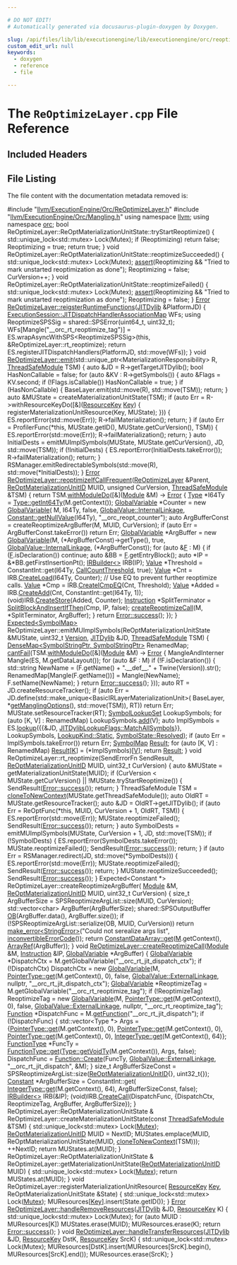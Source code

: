 ```yaml
---

# DO NOT EDIT!
# Automatically generated via docusaurus-plugin-doxygen by Doxygen.

slug: /api/files/lib/lib/executionengine/lib/executionengine/orc/reoptimizelayer-cpp
custom_edit_url: null
keywords:
  - doxygen
  - reference
  - file

---
```





# The `ReOptimizeLayer.cpp` File Reference

<DoxygenPage pluginConfig={pluginConfig}>



## Included Headers

<IncludesList>
<IncludesListItem
  filePath="llvm/ExecutionEngine/Orc/ReOptimizeLayer.h"
  permalink="/docs/api/files/include/include/llvm/include/llvm/executionengine/include/llvm/executionengine/orc/reoptimizelayer-h"
  isLocal="true" />
<IncludesListItem
  filePath="llvm/ExecutionEngine/Orc/Mangling.h"
  permalink="/docs/api/files/include/include/llvm/include/llvm/executionengine/include/llvm/executionengine/orc/mangling-h"
  isLocal="true" />
</IncludesList>


## File Listing

The file content with the documentation metadata removed is:

<ProgramListing>

<Link id="l00001" /><CodeLine lineNumber="1"><span class="doxyHighlightPreprocessor">#include &quot;<a href="/docs/api/files/include/include/llvm/include/llvm/executionengine/include/llvm/executionengine/orc/reoptimizelayer-h">llvm/ExecutionEngine/Orc/ReOptimizeLayer.h</a>&quot;</span></CodeLine>
<Link id="l00002" /><CodeLine lineNumber="2"><span class="doxyHighlightPreprocessor">#include &quot;<a href="/docs/api/files/include/include/llvm/include/llvm/executionengine/include/llvm/executionengine/orc/mangling-h">llvm/ExecutionEngine/Orc/Mangling.h</a>&quot;</span></CodeLine>
<Link id="l00003" /><CodeLine lineNumber="3"></CodeLine>
<Link id="l00004" /><CodeLine lineNumber="4"><span class="doxyHighlightKeyword">using namespace </span><span class="doxyHighlight"><a href="/docs/api/namespaces/llvm">llvm</a>;</span></CodeLine>
<Link id="l00005" /><CodeLine lineNumber="5"><span class="doxyHighlightKeyword">using namespace </span><span class="doxyHighlight"><a href="/docs/api/namespaces/llvm/orc">orc</a>;</span></CodeLine>
<Link id="l00006" /><CodeLine lineNumber="6"></CodeLine>
<Link id="l00007" /><CodeLine lineNumber="7"><span class="doxyHighlightKeywordType">bool</span><span class="doxyHighlight"> ReOptimizeLayer::ReOptMaterializationUnitState::tryStartReoptimize() &#123;</span></CodeLine>
<Link id="l00008" /><CodeLine lineNumber="8"><span class="doxyHighlight">  std::unique&#95;lock&lt;std::mutex&gt; Lock(Mutex);</span></CodeLine>
<Link id="l00009" /><CodeLine lineNumber="9"><span class="doxyHighlight">  </span><span class="doxyHighlightKeywordFlow">if</span><span class="doxyHighlight"> (Reoptimizing)</span></CodeLine>
<Link id="l00010" /><CodeLine lineNumber="10"><span class="doxyHighlight">    </span><span class="doxyHighlightKeywordFlow">return</span><span class="doxyHighlight"> </span><span class="doxyHighlightKeyword">false</span><span class="doxyHighlight">;</span></CodeLine>
<Link id="l00011" /><CodeLine lineNumber="11"></CodeLine>
<Link id="l00012" /><CodeLine lineNumber="12"><span class="doxyHighlight">  Reoptimizing = </span><span class="doxyHighlightKeyword">true</span><span class="doxyHighlight">;</span></CodeLine>
<Link id="l00013" /><CodeLine lineNumber="13"><span class="doxyHighlight">  </span><span class="doxyHighlightKeywordFlow">return</span><span class="doxyHighlight"> </span><span class="doxyHighlightKeyword">true</span><span class="doxyHighlight">;</span></CodeLine>
<Link id="l00014" /><CodeLine lineNumber="14"><span class="doxyHighlight">&#125;</span></CodeLine>
<Link id="l00015" /><CodeLine lineNumber="15"></CodeLine>
<Link id="l00016" /><CodeLine lineNumber="16"><span class="doxyHighlightKeywordType">void</span><span class="doxyHighlight"> ReOptimizeLayer::ReOptMaterializationUnitState::reoptimizeSucceeded() &#123;</span></CodeLine>
<Link id="l00017" /><CodeLine lineNumber="17"><span class="doxyHighlight">  std::unique&#95;lock&lt;std::mutex&gt; Lock(Mutex);</span></CodeLine>
<Link id="l00018" /><CodeLine lineNumber="18"><span class="doxyHighlight">  <a href="/docs/api/files/lib/lib/target/lib/target/amdgpu/silowercontrolflow-cpp/#a4868c5d81c5ccc98c47aeab6244346a0">assert</a>(Reoptimizing &amp;&amp; </span><span class="doxyHighlightStringLiteral">&quot;Tried to mark unstarted reoptimization as done&quot;</span><span class="doxyHighlight">);</span></CodeLine>
<Link id="l00019" /><CodeLine lineNumber="19"><span class="doxyHighlight">  Reoptimizing = </span><span class="doxyHighlightKeyword">false</span><span class="doxyHighlight">;</span></CodeLine>
<Link id="l00020" /><CodeLine lineNumber="20"><span class="doxyHighlight">  CurVersion++;</span></CodeLine>
<Link id="l00021" /><CodeLine lineNumber="21"><span class="doxyHighlight">&#125;</span></CodeLine>
<Link id="l00022" /><CodeLine lineNumber="22"></CodeLine>
<Link id="l00023" /><CodeLine lineNumber="23"><span class="doxyHighlightKeywordType">void</span><span class="doxyHighlight"> ReOptimizeLayer::ReOptMaterializationUnitState::reoptimizeFailed() &#123;</span></CodeLine>
<Link id="l00024" /><CodeLine lineNumber="24"><span class="doxyHighlight">  std::unique&#95;lock&lt;std::mutex&gt; Lock(Mutex);</span></CodeLine>
<Link id="l00025" /><CodeLine lineNumber="25"><span class="doxyHighlight">  <a href="/docs/api/files/lib/lib/target/lib/target/amdgpu/silowercontrolflow-cpp/#a4868c5d81c5ccc98c47aeab6244346a0">assert</a>(Reoptimizing &amp;&amp; </span><span class="doxyHighlightStringLiteral">&quot;Tried to mark unstarted reoptimization as done&quot;</span><span class="doxyHighlight">);</span></CodeLine>
<Link id="l00026" /><CodeLine lineNumber="26"><span class="doxyHighlight">  Reoptimizing = </span><span class="doxyHighlightKeyword">false</span><span class="doxyHighlight">;</span></CodeLine>
<Link id="l00027" /><CodeLine lineNumber="27"><span class="doxyHighlight">&#125;</span></CodeLine>
<Link id="l00028" /><CodeLine lineNumber="28"></CodeLine>
<Link id="l00029" /><CodeLine lineNumber="29" lineLink="/docs/api/classes/llvm/orc/reoptimizelayer/#a17a0b692655f9afeb0e25125cbf3b8cd"><span class="doxyHighlight"><a href="/docs/api/classes/llvm/error">Error</a> <a href="/docs/api/classes/llvm/orc/reoptimizelayer/#a17a0b692655f9afeb0e25125cbf3b8cd">ReOptimizeLayer::reigsterRuntimeFunctions</a>(<a href="/docs/api/classes/llvm/orc/jitdylib">JITDylib</a> &amp;PlatformJD) &#123;</span></CodeLine>
<Link id="l00030" /><CodeLine lineNumber="30"><span class="doxyHighlight">  <a href="/docs/api/classes/llvm/orc/executionsession/#af7397131e1a9a35a7ccdf6254f6684dd">ExecutionSession::JITDispatchHandlerAssociationMap</a> WFs;</span></CodeLine>
<Link id="l00031" /><CodeLine lineNumber="31"><span class="doxyHighlight">  </span><span class="doxyHighlightKeyword">using </span><span class="doxyHighlight">ReoptimizeSPSSig = shared::SPSError(uint64&#95;t, uint32&#95;t);</span></CodeLine>
<Link id="l00032" /><CodeLine lineNumber="32"><span class="doxyHighlight">  WFs&#91;Mangle(</span><span class="doxyHighlightStringLiteral">&quot;&#95;&#95;orc&#95;rt&#95;reoptimize&#95;tag&quot;</span><span class="doxyHighlight">)&#93; =</span></CodeLine>
<Link id="l00033" /><CodeLine lineNumber="33"><span class="doxyHighlight">      ES.wrapAsyncWithSPS&lt;ReoptimizeSPSSig&gt;(</span><span class="doxyHighlightKeyword">this</span><span class="doxyHighlight">,</span></CodeLine>
<Link id="l00034" /><CodeLine lineNumber="34"><span class="doxyHighlight">                                            &amp;ReOptimizeLayer::rt&#95;reoptimize);</span></CodeLine>
<Link id="l00035" /><CodeLine lineNumber="35"><span class="doxyHighlight">  </span><span class="doxyHighlightKeywordFlow">return</span><span class="doxyHighlight"> ES.registerJITDispatchHandlers(PlatformJD, std::move(WFs));</span></CodeLine>
<Link id="l00036" /><CodeLine lineNumber="36"><span class="doxyHighlight">&#125;</span></CodeLine>
<Link id="l00037" /><CodeLine lineNumber="37"></CodeLine>
<Link id="l00038" /><CodeLine lineNumber="38" lineLink="/docs/api/classes/llvm/orc/reoptimizelayer/#a0c88678c1ec65beaba8e75c3d2153d85"><span class="doxyHighlightKeywordType">void</span><span class="doxyHighlight"> <a href="/docs/api/classes/llvm/orc/reoptimizelayer/#a0c88678c1ec65beaba8e75c3d2153d85">ReOptimizeLayer::emit</a>(std::unique&#95;ptr&lt;MaterializationResponsibility&gt; R,</span></CodeLine>
<Link id="l00039" /><CodeLine lineNumber="39"><span class="doxyHighlight">                           <a href="/docs/api/classes/llvm/orc/threadsafemodule">ThreadSafeModule</a> TSM) &#123;</span></CodeLine>
<Link id="l00040" /><CodeLine lineNumber="40"><span class="doxyHighlight">  </span><span class="doxyHighlightKeyword">auto</span><span class="doxyHighlight"> &amp;JD = R-&gt;getTargetJITDylib();</span></CodeLine>
<Link id="l00041" /><CodeLine lineNumber="41"></CodeLine>
<Link id="l00042" /><CodeLine lineNumber="42"><span class="doxyHighlight">  </span><span class="doxyHighlightKeywordType">bool</span><span class="doxyHighlight"> HasNonCallable = </span><span class="doxyHighlightKeyword">false</span><span class="doxyHighlight">;</span></CodeLine>
<Link id="l00043" /><CodeLine lineNumber="43"><span class="doxyHighlight">  </span><span class="doxyHighlightKeywordFlow">for</span><span class="doxyHighlight"> (</span><span class="doxyHighlightKeyword">auto</span><span class="doxyHighlight"> &amp;KV : R-&gt;getSymbols()) &#123;</span></CodeLine>
<Link id="l00044" /><CodeLine lineNumber="44"><span class="doxyHighlight">    </span><span class="doxyHighlightKeyword">auto</span><span class="doxyHighlight"> &amp;Flags = KV.second;</span></CodeLine>
<Link id="l00045" /><CodeLine lineNumber="45"><span class="doxyHighlight">    </span><span class="doxyHighlightKeywordFlow">if</span><span class="doxyHighlight"> (!Flags.isCallable())</span></CodeLine>
<Link id="l00046" /><CodeLine lineNumber="46"><span class="doxyHighlight">      HasNonCallable = </span><span class="doxyHighlightKeyword">true</span><span class="doxyHighlight">;</span></CodeLine>
<Link id="l00047" /><CodeLine lineNumber="47"><span class="doxyHighlight">  &#125;</span></CodeLine>
<Link id="l00048" /><CodeLine lineNumber="48"></CodeLine>
<Link id="l00049" /><CodeLine lineNumber="49"><span class="doxyHighlight">  </span><span class="doxyHighlightKeywordFlow">if</span><span class="doxyHighlight"> (HasNonCallable) &#123;</span></CodeLine>
<Link id="l00050" /><CodeLine lineNumber="50"><span class="doxyHighlight">    BaseLayer.emit(std::move(R), std::move(TSM));</span></CodeLine>
<Link id="l00051" /><CodeLine lineNumber="51"><span class="doxyHighlight">    </span><span class="doxyHighlightKeywordFlow">return</span><span class="doxyHighlight">;</span></CodeLine>
<Link id="l00052" /><CodeLine lineNumber="52"><span class="doxyHighlight">  &#125;</span></CodeLine>
<Link id="l00053" /><CodeLine lineNumber="53"></CodeLine>
<Link id="l00054" /><CodeLine lineNumber="54"><span class="doxyHighlight">  </span><span class="doxyHighlightKeyword">auto</span><span class="doxyHighlight"> &amp;MUState = createMaterializationUnitState(TSM);</span></CodeLine>
<Link id="l00055" /><CodeLine lineNumber="55"></CodeLine>
<Link id="l00056" /><CodeLine lineNumber="56"><span class="doxyHighlight">  </span><span class="doxyHighlightKeywordFlow">if</span><span class="doxyHighlight"> (</span><span class="doxyHighlightKeyword">auto</span><span class="doxyHighlight"> Err = R-&gt;withResourceKeyDo(&#91;&amp;&#93;(<a href="/docs/api/namespaces/llvm/orc/#a48eb648e96394270c69273c29bfad24e">ResourceKey</a> <a href="/docs/api/namespaces/llvm/#a98c6256d0644613c6b5b3e2ef06ef5ce">Key</a>) &#123;</span></CodeLine>
<Link id="l00057" /><CodeLine lineNumber="57"><span class="doxyHighlight">        registerMaterializationUnitResource(Key, MUState);</span></CodeLine>
<Link id="l00058" /><CodeLine lineNumber="58"><span class="doxyHighlight">      &#125;)) &#123;</span></CodeLine>
<Link id="l00059" /><CodeLine lineNumber="59"><span class="doxyHighlight">    ES.reportError(std::move(Err));</span></CodeLine>
<Link id="l00060" /><CodeLine lineNumber="60"><span class="doxyHighlight">    R-&gt;failMaterialization();</span></CodeLine>
<Link id="l00061" /><CodeLine lineNumber="61"><span class="doxyHighlight">    </span><span class="doxyHighlightKeywordFlow">return</span><span class="doxyHighlight">;</span></CodeLine>
<Link id="l00062" /><CodeLine lineNumber="62"><span class="doxyHighlight">  &#125;</span></CodeLine>
<Link id="l00063" /><CodeLine lineNumber="63"></CodeLine>
<Link id="l00064" /><CodeLine lineNumber="64"><span class="doxyHighlight">  </span><span class="doxyHighlightKeywordFlow">if</span><span class="doxyHighlight"> (</span><span class="doxyHighlightKeyword">auto</span><span class="doxyHighlight"> Err =</span></CodeLine>
<Link id="l00065" /><CodeLine lineNumber="65"><span class="doxyHighlight">          ProfilerFunc(&#42;</span><span class="doxyHighlightKeyword">this</span><span class="doxyHighlight">, MUState.getID(), MUState.getCurVersion(), TSM)) &#123;</span></CodeLine>
<Link id="l00066" /><CodeLine lineNumber="66"><span class="doxyHighlight">    ES.reportError(std::move(Err));</span></CodeLine>
<Link id="l00067" /><CodeLine lineNumber="67"><span class="doxyHighlight">    R-&gt;failMaterialization();</span></CodeLine>
<Link id="l00068" /><CodeLine lineNumber="68"><span class="doxyHighlight">    </span><span class="doxyHighlightKeywordFlow">return</span><span class="doxyHighlight">;</span></CodeLine>
<Link id="l00069" /><CodeLine lineNumber="69"><span class="doxyHighlight">  &#125;</span></CodeLine>
<Link id="l00070" /><CodeLine lineNumber="70"></CodeLine>
<Link id="l00071" /><CodeLine lineNumber="71"><span class="doxyHighlight">  </span><span class="doxyHighlightKeyword">auto</span><span class="doxyHighlight"> InitialDests =</span></CodeLine>
<Link id="l00072" /><CodeLine lineNumber="72"><span class="doxyHighlight">      emitMUImplSymbols(MUState, MUState.getCurVersion(), JD, std::move(TSM));</span></CodeLine>
<Link id="l00073" /><CodeLine lineNumber="73"><span class="doxyHighlight">  </span><span class="doxyHighlightKeywordFlow">if</span><span class="doxyHighlight"> (!InitialDests) &#123;</span></CodeLine>
<Link id="l00074" /><CodeLine lineNumber="74"><span class="doxyHighlight">    ES.reportError(InitialDests.takeError());</span></CodeLine>
<Link id="l00075" /><CodeLine lineNumber="75"><span class="doxyHighlight">    R-&gt;failMaterialization();</span></CodeLine>
<Link id="l00076" /><CodeLine lineNumber="76"><span class="doxyHighlight">    </span><span class="doxyHighlightKeywordFlow">return</span><span class="doxyHighlight">;</span></CodeLine>
<Link id="l00077" /><CodeLine lineNumber="77"><span class="doxyHighlight">  &#125;</span></CodeLine>
<Link id="l00078" /><CodeLine lineNumber="78"></CodeLine>
<Link id="l00079" /><CodeLine lineNumber="79"><span class="doxyHighlight">  RSManager.emitRedirectableSymbols(std::move(R), std::move(&#42;InitialDests));</span></CodeLine>
<Link id="l00080" /><CodeLine lineNumber="80"><span class="doxyHighlight">&#125;</span></CodeLine>
<Link id="l00081" /><CodeLine lineNumber="81"></CodeLine>
<Link id="l00082" /><CodeLine lineNumber="82" lineLink="/docs/api/classes/llvm/orc/reoptimizelayer/#aa1d94843d12c81b1eda3d646bb2ab38e"><span class="doxyHighlight"><a href="/docs/api/classes/llvm/error">Error</a> <a href="/docs/api/classes/llvm/orc/reoptimizelayer/#aa1d94843d12c81b1eda3d646bb2ab38e">ReOptimizeLayer::reoptimizeIfCallFrequent</a>(<a href="/docs/api/classes/llvm/orc/reoptimizelayer/#a0b568a5599904f23d7fab8e9e45663af">ReOptimizeLayer</a> &amp;Parent,</span></CodeLine>
<Link id="l00083" /><CodeLine lineNumber="83"><span class="doxyHighlight">                                                <a href="/docs/api/classes/llvm/orc/reoptimizelayer/#a81245c84a2a98f7c3b05d801696a2598">ReOptMaterializationUnitID</a> MUID,</span></CodeLine>
<Link id="l00084" /><CodeLine lineNumber="84"><span class="doxyHighlight">                                                </span><span class="doxyHighlightKeywordType">unsigned</span><span class="doxyHighlight"> CurVersion,</span></CodeLine>
<Link id="l00085" /><CodeLine lineNumber="85"><span class="doxyHighlight">                                                <a href="/docs/api/classes/llvm/orc/threadsafemodule">ThreadSafeModule</a> &amp;TSM) &#123;</span></CodeLine>
<Link id="l00086" /><CodeLine lineNumber="86"><span class="doxyHighlight">  </span><span class="doxyHighlightKeywordFlow">return</span><span class="doxyHighlight"> TSM.<a href="/docs/api/classes/llvm/orc/threadsafemodule/#a5dc53e9bbda9066a1ade839494fe0cd9">withModuleDo</a>(&#91;&amp;&#93;(<a href="/docs/api/classes/llvm/module">Module</a> &amp;M) -&gt; <a href="/docs/api/classes/llvm/error">Error</a> &#123;</span></CodeLine>
<Link id="l00087" /><CodeLine lineNumber="87"><span class="doxyHighlight">    <a href="/docs/api/classes/llvm/type">Type</a> &#42;I64Ty = <a href="/docs/api/classes/llvm/type/#a05186fa23e4d11b9855a9599ba87a4b7">Type::getInt64Ty</a>(M.getContext());</span></CodeLine>
<Link id="l00088" /><CodeLine lineNumber="88"><span class="doxyHighlight">    <a href="/docs/api/classes/llvm/globalvariable">GlobalVariable</a> &#42;Counter = </span><span class="doxyHighlightKeyword">new</span><span class="doxyHighlight"> <a href="/docs/api/classes/llvm/globalvariable">GlobalVariable</a>(</span></CodeLine>
<Link id="l00089" /><CodeLine lineNumber="89"><span class="doxyHighlight">        M, I64Ty, </span><span class="doxyHighlightKeyword">false</span><span class="doxyHighlight">, <a href="/docs/api/classes/llvm/globalvalue/#aedfa75f0c85c4aa85b257f066fbea57ca1511edd03e02d1f3dd277a3c6abf6ad5">GlobalValue::InternalLinkage</a>,</span></CodeLine>
<Link id="l00090" /><CodeLine lineNumber="90"><span class="doxyHighlight">        <a href="/docs/api/classes/llvm/constant/#aa6574d526b3e38a28f688a7bb4325c2c">Constant::getNullValue</a>(I64Ty), </span><span class="doxyHighlightStringLiteral">&quot;&#95;&#95;orc&#95;reopt&#95;counter&quot;</span><span class="doxyHighlight">);</span></CodeLine>
<Link id="l00091" /><CodeLine lineNumber="91"><span class="doxyHighlight">    </span><span class="doxyHighlightKeyword">auto</span><span class="doxyHighlight"> ArgBufferConst = createReoptimizeArgBuffer(M, MUID, CurVersion);</span></CodeLine>
<Link id="l00092" /><CodeLine lineNumber="92"><span class="doxyHighlight">    </span><span class="doxyHighlightKeywordFlow">if</span><span class="doxyHighlight"> (</span><span class="doxyHighlightKeyword">auto</span><span class="doxyHighlight"> Err = ArgBufferConst.takeError())</span></CodeLine>
<Link id="l00093" /><CodeLine lineNumber="93"><span class="doxyHighlight">      </span><span class="doxyHighlightKeywordFlow">return</span><span class="doxyHighlight"> Err;</span></CodeLine>
<Link id="l00094" /><CodeLine lineNumber="94"><span class="doxyHighlight">    <a href="/docs/api/classes/llvm/globalvariable">GlobalVariable</a> &#42;ArgBuffer =</span></CodeLine>
<Link id="l00095" /><CodeLine lineNumber="95"><span class="doxyHighlight">        </span><span class="doxyHighlightKeyword">new</span><span class="doxyHighlight"> <a href="/docs/api/classes/llvm/globalvariable">GlobalVariable</a>(M, (&#42;ArgBufferConst)-&gt;getType(), </span><span class="doxyHighlightKeyword">true</span><span class="doxyHighlight">,</span></CodeLine>
<Link id="l00096" /><CodeLine lineNumber="96"><span class="doxyHighlight">                           <a href="/docs/api/classes/llvm/globalvalue/#aedfa75f0c85c4aa85b257f066fbea57ca1511edd03e02d1f3dd277a3c6abf6ad5">GlobalValue::InternalLinkage</a>, (&#42;ArgBufferConst));</span></CodeLine>
<Link id="l00097" /><CodeLine lineNumber="97"><span class="doxyHighlight">    </span><span class="doxyHighlightKeywordFlow">for</span><span class="doxyHighlight"> (</span><span class="doxyHighlightKeyword">auto</span><span class="doxyHighlight"> &amp;<a href="/docs/api/files/lib/lib/support/md5-cpp/#a96d73bbd7af15cb1fc38c3f4a3bd82e9">F</a> : M) &#123;</span></CodeLine>
<Link id="l00098" /><CodeLine lineNumber="98"><span class="doxyHighlight">      </span><span class="doxyHighlightKeywordFlow">if</span><span class="doxyHighlight"> (<a href="/docs/api/files/lib/lib/support/md5-cpp/#a96d73bbd7af15cb1fc38c3f4a3bd82e9">F</a>.isDeclaration())</span></CodeLine>
<Link id="l00099" /><CodeLine lineNumber="99"><span class="doxyHighlight">        </span><span class="doxyHighlightKeywordFlow">continue</span><span class="doxyHighlight">;</span></CodeLine>
<Link id="l00100" /><CodeLine lineNumber="100"><span class="doxyHighlight">      </span><span class="doxyHighlightKeyword">auto</span><span class="doxyHighlight"> &amp;BB = <a href="/docs/api/files/lib/lib/support/md5-cpp/#a96d73bbd7af15cb1fc38c3f4a3bd82e9">F</a>.getEntryBlock();</span></CodeLine>
<Link id="l00101" /><CodeLine lineNumber="101"><span class="doxyHighlight">      </span><span class="doxyHighlightKeyword">auto</span><span class="doxyHighlight"> &#42;IP = &amp;&#42;BB.getFirstInsertionPt();</span></CodeLine>
<Link id="l00102" /><CodeLine lineNumber="102"><span class="doxyHighlight">      <a href="/docs/api/classes/llvm/irbuilder">IRBuilder&lt;&gt;</a> IRB(IP);</span></CodeLine>
<Link id="l00103" /><CodeLine lineNumber="103"><span class="doxyHighlight">      <a href="/docs/api/classes/llvm/value">Value</a> &#42;Threshold = ConstantInt::get(I64Ty, <a href="/docs/api/classes/llvm/orc/reoptimizelayer/#adb2c501476e240de056fff1f511859f5">CallCountThreshold</a>, </span><span class="doxyHighlightKeyword">true</span><span class="doxyHighlight">);</span></CodeLine>
<Link id="l00104" /><CodeLine lineNumber="104"><span class="doxyHighlight">      <a href="/docs/api/classes/llvm/value">Value</a> &#42;Cnt = IRB.<a href="/docs/api/classes/llvm/irbuilderbase/#a9b01712e5f196d6d3d021ef23aad50e4">CreateLoad</a>(I64Ty, Counter);</span></CodeLine>
<Link id="l00105" /><CodeLine lineNumber="105"><span class="doxyHighlight">      </span><span class="doxyHighlightComment">// Use EQ to prevent further reoptimize calls.</span></CodeLine>
<Link id="l00106" /><CodeLine lineNumber="106"><span class="doxyHighlight">      <a href="/docs/api/classes/llvm/value">Value</a> &#42;Cmp = IRB.<a href="/docs/api/classes/llvm/irbuilderbase/#a8c75539a39f167f352b37ccdd788a7e4">CreateICmpEQ</a>(Cnt, Threshold);</span></CodeLine>
<Link id="l00107" /><CodeLine lineNumber="107"><span class="doxyHighlight">      <a href="/docs/api/classes/llvm/value">Value</a> &#42;Added = IRB.<a href="/docs/api/classes/llvm/irbuilderbase/#aada1d6d8de104a5cd1cb9a02c676cc6c">CreateAdd</a>(Cnt, ConstantInt::get(I64Ty, 1));</span></CodeLine>
<Link id="l00108" /><CodeLine lineNumber="108"><span class="doxyHighlight">      (void)IRB.<a href="/docs/api/classes/llvm/irbuilderbase/#aabfc20af4dcf7d94262824dcac2e7bed">CreateStore</a>(Added, Counter);</span></CodeLine>
<Link id="l00109" /><CodeLine lineNumber="109"><span class="doxyHighlight">      <a href="/docs/api/classes/llvm/instruction">Instruction</a> &#42;SplitTerminator = <a href="/docs/api/namespaces/llvm/#ad957413955739c91204c96e33e0cc933">SplitBlockAndInsertIfThen</a>(Cmp, IP, </span><span class="doxyHighlightKeyword">false</span><span class="doxyHighlight">);</span></CodeLine>
<Link id="l00110" /><CodeLine lineNumber="110"><span class="doxyHighlight">      <a href="/docs/api/classes/llvm/orc/reoptimizelayer/#a7c9e3a3c2e449cbc1dfebc37503af252">createReoptimizeCall</a>(M, &#42;SplitTerminator, ArgBuffer);</span></CodeLine>
<Link id="l00111" /><CodeLine lineNumber="111"><span class="doxyHighlight">    &#125;</span></CodeLine>
<Link id="l00112" /><CodeLine lineNumber="112"><span class="doxyHighlight">    </span><span class="doxyHighlightKeywordFlow">return</span><span class="doxyHighlight"> <a href="/docs/api/classes/llvm/error/#a4dfd0813c3d0e0a30439b5a3e9196b59">Error::success</a>();</span></CodeLine>
<Link id="l00113" /><CodeLine lineNumber="113"><span class="doxyHighlight">  &#125;);</span></CodeLine>
<Link id="l00114" /><CodeLine lineNumber="114"><span class="doxyHighlight">&#125;</span></CodeLine>
<Link id="l00115" /><CodeLine lineNumber="115"></CodeLine>
<Link id="l00116" /><CodeLine lineNumber="116"><span class="doxyHighlight"><a href="/docs/api/classes/llvm/expected">Expected&lt;SymbolMap&gt;</a></span></CodeLine>
<Link id="l00117" /><CodeLine lineNumber="117"><span class="doxyHighlight">ReOptimizeLayer::emitMUImplSymbols(ReOptMaterializationUnitState &amp;MUState,</span></CodeLine>
<Link id="l00118" /><CodeLine lineNumber="118"><span class="doxyHighlight">                                   uint32&#95;t <a href="/docs/api/namespaces/llvm/#a689a023f54d38d41f6d952cac41ee538">Version</a>, <a href="/docs/api/classes/llvm/orc/jitdylib">JITDylib</a> &amp;JD,</span></CodeLine>
<Link id="l00119" /><CodeLine lineNumber="119"><span class="doxyHighlight">                                   <a href="/docs/api/classes/llvm/orc/threadsafemodule">ThreadSafeModule</a> TSM) &#123;</span></CodeLine>
<Link id="l00120" /><CodeLine lineNumber="120"><span class="doxyHighlight">  <a href="/docs/api/classes/llvm/densemap">DenseMap&lt;SymbolStringPtr, SymbolStringPtr&gt;</a> RenamedMap;</span></CodeLine>
<Link id="l00121" /><CodeLine lineNumber="121"><span class="doxyHighlight">  <a href="/docs/api/namespaces/llvm/#aa1e1474f15df639f0d874b21f15666f7">cantFail</a>(TSM.<a href="/docs/api/classes/llvm/orc/threadsafemodule/#a5dc53e9bbda9066a1ade839494fe0cd9">withModuleDo</a>(&#91;&amp;&#93;(<a href="/docs/api/classes/llvm/module">Module</a> &amp;M) -&gt; <a href="/docs/api/classes/llvm/error">Error</a> &#123;</span></CodeLine>
<Link id="l00122" /><CodeLine lineNumber="122"><span class="doxyHighlight">    MangleAndInterner Mangle(ES, M.getDataLayout());</span></CodeLine>
<Link id="l00123" /><CodeLine lineNumber="123"><span class="doxyHighlight">    for (auto &amp;F : M)</span></CodeLine>
<Link id="l00124" /><CodeLine lineNumber="124"><span class="doxyHighlight">      if (!F.isDeclaration()) &#123;</span></CodeLine>
<Link id="l00125" /><CodeLine lineNumber="125"><span class="doxyHighlight">        std::string NewName =</span></CodeLine>
<Link id="l00126" /><CodeLine lineNumber="126"><span class="doxyHighlight">            (F.getName() + </span><span class="doxyHighlightStringLiteral">&quot;.&#95;&#95;def&#95;&#95;.&quot;</span><span class="doxyHighlight"> + Twine(Version)).str();</span></CodeLine>
<Link id="l00127" /><CodeLine lineNumber="127"><span class="doxyHighlight">        RenamedMap&#91;Mangle(F.getName())&#93; = Mangle(NewName);</span></CodeLine>
<Link id="l00128" /><CodeLine lineNumber="128"><span class="doxyHighlight">        F.setName(NewName);</span></CodeLine>
<Link id="l00129" /><CodeLine lineNumber="129"><span class="doxyHighlight">      &#125;</span></CodeLine>
<Link id="l00130" /><CodeLine lineNumber="130"><span class="doxyHighlight">    </span><span class="doxyHighlightKeywordFlow">return</span><span class="doxyHighlight"> <a href="/docs/api/classes/llvm/error/#a4dfd0813c3d0e0a30439b5a3e9196b59">Error::success</a>();</span></CodeLine>
<Link id="l00131" /><CodeLine lineNumber="131"><span class="doxyHighlight">  &#125;));</span></CodeLine>
<Link id="l00132" /><CodeLine lineNumber="132"></CodeLine>
<Link id="l00133" /><CodeLine lineNumber="133"><span class="doxyHighlight">  </span><span class="doxyHighlightKeyword">auto</span><span class="doxyHighlight"> RT = JD.createResourceTracker();</span></CodeLine>
<Link id="l00134" /><CodeLine lineNumber="134"><span class="doxyHighlight">  </span><span class="doxyHighlightKeywordFlow">if</span><span class="doxyHighlight"> (</span><span class="doxyHighlightKeyword">auto</span><span class="doxyHighlight"> Err =</span></CodeLine>
<Link id="l00135" /><CodeLine lineNumber="135"><span class="doxyHighlight">          JD.define(std::make&#95;unique&lt;BasicIRLayerMaterializationUnit&gt;(</span></CodeLine>
<Link id="l00136" /><CodeLine lineNumber="136"><span class="doxyHighlight">                        BaseLayer, &#42;<a href="/docs/api/classes/llvm/orc/irlayer/#ae3cfe72cdaca15dbe4c360d8bcdb5207">getManglingOptions</a>(), std::move(TSM)),</span></CodeLine>
<Link id="l00137" /><CodeLine lineNumber="137"><span class="doxyHighlight">                    RT))</span></CodeLine>
<Link id="l00138" /><CodeLine lineNumber="138"><span class="doxyHighlight">    </span><span class="doxyHighlightKeywordFlow">return</span><span class="doxyHighlight"> Err;</span></CodeLine>
<Link id="l00139" /><CodeLine lineNumber="139"><span class="doxyHighlight">  MUState.setResourceTracker(RT);</span></CodeLine>
<Link id="l00140" /><CodeLine lineNumber="140"></CodeLine>
<Link id="l00141" /><CodeLine lineNumber="141"><span class="doxyHighlight">  <a href="/docs/api/classes/llvm/orc/symbollookupset">SymbolLookupSet</a> LookupSymbols;</span></CodeLine>
<Link id="l00142" /><CodeLine lineNumber="142"><span class="doxyHighlight">  </span><span class="doxyHighlightKeywordFlow">for</span><span class="doxyHighlight"> (</span><span class="doxyHighlightKeyword">auto</span><span class="doxyHighlight"> &#91;K, V&#93; : RenamedMap)</span></CodeLine>
<Link id="l00143" /><CodeLine lineNumber="143"><span class="doxyHighlight">    LookupSymbols.<a href="/docs/api/classes/llvm/orc/symbollookupset/#a6542a1b1d7b2b32faca7cc49c8d167e0">add</a>(V);</span></CodeLine>
<Link id="l00144" /><CodeLine lineNumber="144"></CodeLine>
<Link id="l00145" /><CodeLine lineNumber="145"><span class="doxyHighlight">  </span><span class="doxyHighlightKeyword">auto</span><span class="doxyHighlight"> ImplSymbols =</span></CodeLine>
<Link id="l00146" /><CodeLine lineNumber="146"><span class="doxyHighlight">      ES.<a href="/docs/api/classes/llvm/orc/executionsession/#a9260560ad3aaa612b92cff4bccd3c223">lookup</a>(&#123;&#123;&amp;JD, <a href="/docs/api/namespaces/llvm/orc/#a7cb1d8cb0ab2329f032d69d79498c81da5fa8627bea3ff4b720673b9a298caf2d">JITDylibLookupFlags::MatchAllSymbols</a>&#125;&#125;, LookupSymbols,</span></CodeLine>
<Link id="l00147" /><CodeLine lineNumber="147"><span class="doxyHighlight">                <a href="/docs/api/namespaces/llvm/orc/#ac17672ae6b70c781cc77713e88d698eba84a8921b25f505d0d2077aeb5db4bc16">LookupKind::Static</a>, <a href="/docs/api/namespaces/llvm/orc/#adac25fca9fb14b1defe43d18a81c16e8af691f042a559b1c1a4f89826c6f75760">SymbolState::Resolved</a>);</span></CodeLine>
<Link id="l00148" /><CodeLine lineNumber="148"><span class="doxyHighlight">  </span><span class="doxyHighlightKeywordFlow">if</span><span class="doxyHighlight"> (</span><span class="doxyHighlightKeyword">auto</span><span class="doxyHighlight"> Err = ImplSymbols.takeError())</span></CodeLine>
<Link id="l00149" /><CodeLine lineNumber="149"><span class="doxyHighlight">    </span><span class="doxyHighlightKeywordFlow">return</span><span class="doxyHighlight"> Err;</span></CodeLine>
<Link id="l00150" /><CodeLine lineNumber="150"></CodeLine>
<Link id="l00151" /><CodeLine lineNumber="151"><span class="doxyHighlight">  <a href="/docs/api/namespaces/llvm/orc/#a8ab9a099de556e888c5f92a4fe49d2fa">SymbolMap</a> <a href="/docs/api/namespaces/llvm/orc/#a1448b52253eb43f8f07b7f5d94336a47a8eea62084ca7e541d918e823422bd82e">Result</a>;</span></CodeLine>
<Link id="l00152" /><CodeLine lineNumber="152"><span class="doxyHighlight">  </span><span class="doxyHighlightKeywordFlow">for</span><span class="doxyHighlight"> (</span><span class="doxyHighlightKeyword">auto</span><span class="doxyHighlight"> &#91;K, V&#93; : RenamedMap)</span></CodeLine>
<Link id="l00153" /><CodeLine lineNumber="153"><span class="doxyHighlight">    <a href="/docs/api/namespaces/llvm/orc/#a1448b52253eb43f8f07b7f5d94336a47a8eea62084ca7e541d918e823422bd82e">Result</a>&#91;<a href="/docs/api/namespaces/llvm/m68k/#ab3a288f2953d8eca3e363959fc2cf38eaa5f3c6a11b03839d46af9fb43c97c188">K</a>&#93; = (&#42;ImplSymbols)&#91;<a href="/docs/api/namespaces/llvm/m68k/#ab3a288f2953d8eca3e363959fc2cf38ea5206560a306a2e085a437fd258eb57ce">V</a>&#93;;</span></CodeLine>
<Link id="l00154" /><CodeLine lineNumber="154"></CodeLine>
<Link id="l00155" /><CodeLine lineNumber="155"><span class="doxyHighlight">  </span><span class="doxyHighlightKeywordFlow">return</span><span class="doxyHighlight"> <a href="/docs/api/namespaces/llvm/orc/#a1448b52253eb43f8f07b7f5d94336a47a8eea62084ca7e541d918e823422bd82e">Result</a>;</span></CodeLine>
<Link id="l00156" /><CodeLine lineNumber="156"><span class="doxyHighlight">&#125;</span></CodeLine>
<Link id="l00157" /><CodeLine lineNumber="157"></CodeLine>
<Link id="l00158" /><CodeLine lineNumber="158"><span class="doxyHighlightKeywordType">void</span><span class="doxyHighlight"> ReOptimizeLayer::rt&#95;reoptimize(SendErrorFn SendResult,</span></CodeLine>
<Link id="l00159" /><CodeLine lineNumber="159"><span class="doxyHighlight">                                    <a href="/docs/api/classes/llvm/orc/reoptimizelayer/#a81245c84a2a98f7c3b05d801696a2598">ReOptMaterializationUnitID</a> MUID,</span></CodeLine>
<Link id="l00160" /><CodeLine lineNumber="160"><span class="doxyHighlight">                                    uint32&#95;t CurVersion) &#123;</span></CodeLine>
<Link id="l00161" /><CodeLine lineNumber="161"><span class="doxyHighlight">  </span><span class="doxyHighlightKeyword">auto</span><span class="doxyHighlight"> &amp;MUState = getMaterializationUnitState(MUID);</span></CodeLine>
<Link id="l00162" /><CodeLine lineNumber="162"><span class="doxyHighlight">  </span><span class="doxyHighlightKeywordFlow">if</span><span class="doxyHighlight"> (CurVersion &lt; MUState.getCurVersion() || !MUState.tryStartReoptimize()) &#123;</span></CodeLine>
<Link id="l00163" /><CodeLine lineNumber="163"><span class="doxyHighlight">    SendResult(<a href="/docs/api/classes/llvm/error/#a4dfd0813c3d0e0a30439b5a3e9196b59">Error::success</a>());</span></CodeLine>
<Link id="l00164" /><CodeLine lineNumber="164"><span class="doxyHighlight">    </span><span class="doxyHighlightKeywordFlow">return</span><span class="doxyHighlight">;</span></CodeLine>
<Link id="l00165" /><CodeLine lineNumber="165"><span class="doxyHighlight">  &#125;</span></CodeLine>
<Link id="l00166" /><CodeLine lineNumber="166"></CodeLine>
<Link id="l00167" /><CodeLine lineNumber="167"><span class="doxyHighlight">  ThreadSafeModule TSM = <a href="/docs/api/namespaces/llvm/orc/#acb572d27661acd51c80b1bca18cd1ee3">cloneToNewContext</a>(MUState.getThreadSafeModule());</span></CodeLine>
<Link id="l00168" /><CodeLine lineNumber="168"><span class="doxyHighlight">  </span><span class="doxyHighlightKeyword">auto</span><span class="doxyHighlight"> OldRT = MUState.getResourceTracker();</span></CodeLine>
<Link id="l00169" /><CodeLine lineNumber="169"><span class="doxyHighlight">  </span><span class="doxyHighlightKeyword">auto</span><span class="doxyHighlight"> &amp;JD = OldRT-&gt;getJITDylib();</span></CodeLine>
<Link id="l00170" /><CodeLine lineNumber="170"></CodeLine>
<Link id="l00171" /><CodeLine lineNumber="171"><span class="doxyHighlight">  </span><span class="doxyHighlightKeywordFlow">if</span><span class="doxyHighlight"> (</span><span class="doxyHighlightKeyword">auto</span><span class="doxyHighlight"> Err = ReOptFunc(&#42;</span><span class="doxyHighlightKeyword">this</span><span class="doxyHighlight">, MUID, CurVersion + 1, OldRT, TSM)) &#123;</span></CodeLine>
<Link id="l00172" /><CodeLine lineNumber="172"><span class="doxyHighlight">    ES.reportError(std::move(Err));</span></CodeLine>
<Link id="l00173" /><CodeLine lineNumber="173"><span class="doxyHighlight">    MUState.reoptimizeFailed();</span></CodeLine>
<Link id="l00174" /><CodeLine lineNumber="174"><span class="doxyHighlight">    SendResult(<a href="/docs/api/classes/llvm/error/#a4dfd0813c3d0e0a30439b5a3e9196b59">Error::success</a>());</span></CodeLine>
<Link id="l00175" /><CodeLine lineNumber="175"><span class="doxyHighlight">    </span><span class="doxyHighlightKeywordFlow">return</span><span class="doxyHighlight">;</span></CodeLine>
<Link id="l00176" /><CodeLine lineNumber="176"><span class="doxyHighlight">  &#125;</span></CodeLine>
<Link id="l00177" /><CodeLine lineNumber="177"></CodeLine>
<Link id="l00178" /><CodeLine lineNumber="178"><span class="doxyHighlight">  </span><span class="doxyHighlightKeyword">auto</span><span class="doxyHighlight"> SymbolDests =</span></CodeLine>
<Link id="l00179" /><CodeLine lineNumber="179"><span class="doxyHighlight">      emitMUImplSymbols(MUState, CurVersion + 1, JD, std::move(TSM));</span></CodeLine>
<Link id="l00180" /><CodeLine lineNumber="180"><span class="doxyHighlight">  </span><span class="doxyHighlightKeywordFlow">if</span><span class="doxyHighlight"> (!SymbolDests) &#123;</span></CodeLine>
<Link id="l00181" /><CodeLine lineNumber="181"><span class="doxyHighlight">    ES.reportError(SymbolDests.takeError());</span></CodeLine>
<Link id="l00182" /><CodeLine lineNumber="182"><span class="doxyHighlight">    MUState.reoptimizeFailed();</span></CodeLine>
<Link id="l00183" /><CodeLine lineNumber="183"><span class="doxyHighlight">    SendResult(<a href="/docs/api/classes/llvm/error/#a4dfd0813c3d0e0a30439b5a3e9196b59">Error::success</a>());</span></CodeLine>
<Link id="l00184" /><CodeLine lineNumber="184"><span class="doxyHighlight">    </span><span class="doxyHighlightKeywordFlow">return</span><span class="doxyHighlight">;</span></CodeLine>
<Link id="l00185" /><CodeLine lineNumber="185"><span class="doxyHighlight">  &#125;</span></CodeLine>
<Link id="l00186" /><CodeLine lineNumber="186"></CodeLine>
<Link id="l00187" /><CodeLine lineNumber="187"><span class="doxyHighlight">  </span><span class="doxyHighlightKeywordFlow">if</span><span class="doxyHighlight"> (</span><span class="doxyHighlightKeyword">auto</span><span class="doxyHighlight"> Err = RSManager.redirect(JD, std::move(&#42;SymbolDests))) &#123;</span></CodeLine>
<Link id="l00188" /><CodeLine lineNumber="188"><span class="doxyHighlight">    ES.reportError(std::move(Err));</span></CodeLine>
<Link id="l00189" /><CodeLine lineNumber="189"><span class="doxyHighlight">    MUState.reoptimizeFailed();</span></CodeLine>
<Link id="l00190" /><CodeLine lineNumber="190"><span class="doxyHighlight">    SendResult(<a href="/docs/api/classes/llvm/error/#a4dfd0813c3d0e0a30439b5a3e9196b59">Error::success</a>());</span></CodeLine>
<Link id="l00191" /><CodeLine lineNumber="191"><span class="doxyHighlight">    </span><span class="doxyHighlightKeywordFlow">return</span><span class="doxyHighlight">;</span></CodeLine>
<Link id="l00192" /><CodeLine lineNumber="192"><span class="doxyHighlight">  &#125;</span></CodeLine>
<Link id="l00193" /><CodeLine lineNumber="193"></CodeLine>
<Link id="l00194" /><CodeLine lineNumber="194"><span class="doxyHighlight">  MUState.reoptimizeSucceeded();</span></CodeLine>
<Link id="l00195" /><CodeLine lineNumber="195"><span class="doxyHighlight">  SendResult(<a href="/docs/api/classes/llvm/error/#a4dfd0813c3d0e0a30439b5a3e9196b59">Error::success</a>());</span></CodeLine>
<Link id="l00196" /><CodeLine lineNumber="196"><span class="doxyHighlight">&#125;</span></CodeLine>
<Link id="l00197" /><CodeLine lineNumber="197"></CodeLine>
<Link id="l00198" /><CodeLine lineNumber="198"><span class="doxyHighlight">Expected&lt;Constant &#42;&gt; ReOptimizeLayer::createReoptimizeArgBuffer(</span></CodeLine>
<Link id="l00199" /><CodeLine lineNumber="199"><span class="doxyHighlight">    <a href="/docs/api/files/lib/lib/codegen/machinecheckdebugify-cpp/#a85892acfa8970627e9bd9c9815f15c25">Module</a> &amp;M, <a href="/docs/api/classes/llvm/orc/reoptimizelayer/#a81245c84a2a98f7c3b05d801696a2598">ReOptMaterializationUnitID</a> MUID, uint32&#95;t CurVersion) &#123;</span></CodeLine>
<Link id="l00200" /><CodeLine lineNumber="200"><span class="doxyHighlight">  </span><span class="doxyHighlightKeywordType">size&#95;t</span><span class="doxyHighlight"> ArgBufferSize = SPSReoptimizeArgList::size(MUID, CurVersion);</span></CodeLine>
<Link id="l00201" /><CodeLine lineNumber="201"><span class="doxyHighlight">  std::vector&lt;char&gt; ArgBuffer(ArgBufferSize);</span></CodeLine>
<Link id="l00202" /><CodeLine lineNumber="202"><span class="doxyHighlight">  shared::SPSOutputBuffer <a href="/docs/api/namespaces/llvm/x86ii/#a74027296f130de8cbbe7bc543dc4285ea3c11b5af543fcb3173f20c9ce3a6856d">OB</a>(ArgBuffer.data(), ArgBuffer.size());</span></CodeLine>
<Link id="l00203" /><CodeLine lineNumber="203"><span class="doxyHighlight">  </span><span class="doxyHighlightKeywordFlow">if</span><span class="doxyHighlight"> (!SPSReoptimizeArgList::serialize(OB, MUID, CurVersion))</span></CodeLine>
<Link id="l00204" /><CodeLine lineNumber="204"><span class="doxyHighlight">    </span><span class="doxyHighlightKeywordFlow">return</span><span class="doxyHighlight"> <a href="/docs/api/namespaces/llvm/#a9999bd897fc8a1648bd69b36fee2d357">make&#95;error&lt;StringError&gt;</a>(</span><span class="doxyHighlightStringLiteral">&quot;Could not serealize args list&quot;</span><span class="doxyHighlight">,</span></CodeLine>
<Link id="l00205" /><CodeLine lineNumber="205"><span class="doxyHighlight">                                   <a href="/docs/api/namespaces/llvm/#a2b43c21951d0948b34bcf7019949032d">inconvertibleErrorCode</a>());</span></CodeLine>
<Link id="l00206" /><CodeLine lineNumber="206"><span class="doxyHighlight">  </span><span class="doxyHighlightKeywordFlow">return</span><span class="doxyHighlight"> <a href="/docs/api/classes/llvm/constantdataarray/#a4a1000e5803e731e9dcc572042a98a0b">ConstantDataArray::get</a>(<a href="/docs/api/namespaces/llvm/arm/#ac2456158e5acb44477d8ecfa2d04dbdea69691c7bdcc3ce6d5d8a1361f22d04ac">M</a>.getContext(), <a href="/docs/api/namespaces/llvm/#ab9c6b351507d3c0730f4290919d43a12">ArrayRef</a>(ArgBuffer));</span></CodeLine>
<Link id="l00207" /><CodeLine lineNumber="207"><span class="doxyHighlight">&#125;</span></CodeLine>
<Link id="l00208" /><CodeLine lineNumber="208"></CodeLine>
<Link id="l00209" /><CodeLine lineNumber="209" lineLink="/docs/api/classes/llvm/orc/reoptimizelayer/#a7c9e3a3c2e449cbc1dfebc37503af252"><span class="doxyHighlightKeywordType">void</span><span class="doxyHighlight"> <a href="/docs/api/classes/llvm/orc/reoptimizelayer/#a7c9e3a3c2e449cbc1dfebc37503af252">ReOptimizeLayer::createReoptimizeCall</a>(<a href="/docs/api/classes/llvm/module">Module</a> &amp;M, <a href="/docs/api/classes/llvm/instruction">Instruction</a> &amp;IP,</span></CodeLine>
<Link id="l00210" /><CodeLine lineNumber="210"><span class="doxyHighlight">                                           <a href="/docs/api/classes/llvm/globalvariable">GlobalVariable</a> &#42;ArgBuffer) &#123;</span></CodeLine>
<Link id="l00211" /><CodeLine lineNumber="211"><span class="doxyHighlight">  <a href="/docs/api/classes/llvm/globalvariable">GlobalVariable</a> &#42;DispatchCtx =</span></CodeLine>
<Link id="l00212" /><CodeLine lineNumber="212"><span class="doxyHighlight">      M.getGlobalVariable(</span><span class="doxyHighlightStringLiteral">&quot;&#95;&#95;orc&#95;rt&#95;jit&#95;dispatch&#95;ctx&quot;</span><span class="doxyHighlight">);</span></CodeLine>
<Link id="l00213" /><CodeLine lineNumber="213"><span class="doxyHighlight">  </span><span class="doxyHighlightKeywordFlow">if</span><span class="doxyHighlight"> (!DispatchCtx)</span></CodeLine>
<Link id="l00214" /><CodeLine lineNumber="214"><span class="doxyHighlight">    DispatchCtx = </span><span class="doxyHighlightKeyword">new</span><span class="doxyHighlight"> <a href="/docs/api/classes/llvm/globalvariable">GlobalVariable</a>(M, <a href="/docs/api/classes/llvm/pointertype/#a8d7f800be5fd53dcfcdcbdc6fd9ccfe3">PointerType::get</a>(M.getContext(), 0),</span></CodeLine>
<Link id="l00215" /><CodeLine lineNumber="215"><span class="doxyHighlight">                                     </span><span class="doxyHighlightKeyword">false</span><span class="doxyHighlight">, <a href="/docs/api/classes/llvm/globalvalue/#aedfa75f0c85c4aa85b257f066fbea57ca6c93794d7b99cd433e96c53eadb15a6e">GlobalValue::ExternalLinkage</a>,</span></CodeLine>
<Link id="l00216" /><CodeLine lineNumber="216"><span class="doxyHighlight">                                     </span><span class="doxyHighlightKeyword">nullptr</span><span class="doxyHighlight">, </span><span class="doxyHighlightStringLiteral">&quot;&#95;&#95;orc&#95;rt&#95;jit&#95;dispatch&#95;ctx&quot;</span><span class="doxyHighlight">);</span></CodeLine>
<Link id="l00217" /><CodeLine lineNumber="217"><span class="doxyHighlight">  <a href="/docs/api/classes/llvm/globalvariable">GlobalVariable</a> &#42;ReoptimizeTag =</span></CodeLine>
<Link id="l00218" /><CodeLine lineNumber="218"><span class="doxyHighlight">      M.getGlobalVariable(</span><span class="doxyHighlightStringLiteral">&quot;&#95;&#95;orc&#95;rt&#95;reoptimize&#95;tag&quot;</span><span class="doxyHighlight">);</span></CodeLine>
<Link id="l00219" /><CodeLine lineNumber="219"><span class="doxyHighlight">  </span><span class="doxyHighlightKeywordFlow">if</span><span class="doxyHighlight"> (!ReoptimizeTag)</span></CodeLine>
<Link id="l00220" /><CodeLine lineNumber="220"><span class="doxyHighlight">    ReoptimizeTag = </span><span class="doxyHighlightKeyword">new</span><span class="doxyHighlight"> <a href="/docs/api/classes/llvm/globalvariable">GlobalVariable</a>(M, <a href="/docs/api/classes/llvm/pointertype/#a8d7f800be5fd53dcfcdcbdc6fd9ccfe3">PointerType::get</a>(M.getContext(), 0),</span></CodeLine>
<Link id="l00221" /><CodeLine lineNumber="221"><span class="doxyHighlight">                                       </span><span class="doxyHighlightKeyword">false</span><span class="doxyHighlight">, <a href="/docs/api/classes/llvm/globalvalue/#aedfa75f0c85c4aa85b257f066fbea57ca6c93794d7b99cd433e96c53eadb15a6e">GlobalValue::ExternalLinkage</a>,</span></CodeLine>
<Link id="l00222" /><CodeLine lineNumber="222"><span class="doxyHighlight">                                       </span><span class="doxyHighlightKeyword">nullptr</span><span class="doxyHighlight">, </span><span class="doxyHighlightStringLiteral">&quot;&#95;&#95;orc&#95;rt&#95;reoptimize&#95;tag&quot;</span><span class="doxyHighlight">);</span></CodeLine>
<Link id="l00223" /><CodeLine lineNumber="223"><span class="doxyHighlight">  <a href="/docs/api/classes/llvm/function">Function</a> &#42;DispatchFunc = M.<a href="/docs/api/classes/llvm/function/#a8743c58384e11cb6228f6f871304ad35">getFunction</a>(</span><span class="doxyHighlightStringLiteral">&quot;&#95;&#95;orc&#95;rt&#95;jit&#95;dispatch&quot;</span><span class="doxyHighlight">);</span></CodeLine>
<Link id="l00224" /><CodeLine lineNumber="224"><span class="doxyHighlight">  </span><span class="doxyHighlightKeywordFlow">if</span><span class="doxyHighlight"> (!DispatchFunc) &#123;</span></CodeLine>
<Link id="l00225" /><CodeLine lineNumber="225"><span class="doxyHighlight">    std::vector&lt;Type &#42;&gt; Args = &#123;<a href="/docs/api/classes/llvm/pointertype/#a8d7f800be5fd53dcfcdcbdc6fd9ccfe3">PointerType::get</a>(M.getContext(), 0),</span></CodeLine>
<Link id="l00226" /><CodeLine lineNumber="226"><span class="doxyHighlight">                                <a href="/docs/api/classes/llvm/pointertype/#a8d7f800be5fd53dcfcdcbdc6fd9ccfe3">PointerType::get</a>(M.getContext(), 0),</span></CodeLine>
<Link id="l00227" /><CodeLine lineNumber="227"><span class="doxyHighlight">                                <a href="/docs/api/classes/llvm/pointertype/#a8d7f800be5fd53dcfcdcbdc6fd9ccfe3">PointerType::get</a>(M.getContext(), 0),</span></CodeLine>
<Link id="l00228" /><CodeLine lineNumber="228"><span class="doxyHighlight">                                <a href="/docs/api/classes/llvm/integertype/#a14f7b4f1aed38192fb6b7772eb506bdb">IntegerType::get</a>(M.getContext(), 64)&#125;;</span></CodeLine>
<Link id="l00229" /><CodeLine lineNumber="229"><span class="doxyHighlight">    <a href="/docs/api/classes/llvm/functiontype">FunctionType</a> &#42;FuncTy =</span></CodeLine>
<Link id="l00230" /><CodeLine lineNumber="230"><span class="doxyHighlight">        <a href="/docs/api/classes/llvm/functiontype/#af8be7844c269f201ebcee1e15048c378">FunctionType::get</a>(<a href="/docs/api/classes/llvm/type/#a6e20e76960d952de088354cbcd14c3ab">Type::getVoidTy</a>(M.getContext()), Args, </span><span class="doxyHighlightKeyword">false</span><span class="doxyHighlight">);</span></CodeLine>
<Link id="l00231" /><CodeLine lineNumber="231"><span class="doxyHighlight">    DispatchFunc = <a href="/docs/api/classes/llvm/function/#a05d7aedbbdc0fd24e8bc27edfe9c603f">Function::Create</a>(FuncTy, <a href="/docs/api/classes/llvm/globalvalue/#aedfa75f0c85c4aa85b257f066fbea57ca6c93794d7b99cd433e96c53eadb15a6e">GlobalValue::ExternalLinkage</a>,</span></CodeLine>
<Link id="l00232" /><CodeLine lineNumber="232"><span class="doxyHighlight">                                    </span><span class="doxyHighlightStringLiteral">&quot;&#95;&#95;orc&#95;rt&#95;jit&#95;dispatch&quot;</span><span class="doxyHighlight">, &amp;M);</span></CodeLine>
<Link id="l00233" /><CodeLine lineNumber="233"><span class="doxyHighlight">  &#125;</span></CodeLine>
<Link id="l00234" /><CodeLine lineNumber="234"><span class="doxyHighlight">  </span><span class="doxyHighlightKeywordType">size&#95;t</span><span class="doxyHighlight"> ArgBufferSizeConst =</span></CodeLine>
<Link id="l00235" /><CodeLine lineNumber="235"><span class="doxyHighlight">      SPSReoptimizeArgList::size(<a href="/docs/api/classes/llvm/orc/reoptimizelayer/#a81245c84a2a98f7c3b05d801696a2598">ReOptMaterializationUnitID</a>&#123;&#125;, uint32&#95;t&#123;&#125;);</span></CodeLine>
<Link id="l00236" /><CodeLine lineNumber="236"><span class="doxyHighlight">  <a href="/docs/api/classes/llvm/constant">Constant</a> &#42;ArgBufferSize = ConstantInt::get(</span></CodeLine>
<Link id="l00237" /><CodeLine lineNumber="237"><span class="doxyHighlight">      <a href="/docs/api/classes/llvm/integertype/#a14f7b4f1aed38192fb6b7772eb506bdb">IntegerType::get</a>(M.getContext(), 64), ArgBufferSizeConst, </span><span class="doxyHighlightKeyword">false</span><span class="doxyHighlight">);</span></CodeLine>
<Link id="l00238" /><CodeLine lineNumber="238"><span class="doxyHighlight">  <a href="/docs/api/classes/llvm/irbuilder">IRBuilder&lt;&gt;</a> IRB(&amp;IP);</span></CodeLine>
<Link id="l00239" /><CodeLine lineNumber="239"><span class="doxyHighlight">  (void)IRB.<a href="/docs/api/classes/llvm/irbuilderbase/#ab086c5b9f9563eda0cdd703f454e041e">CreateCall</a>(DispatchFunc,</span></CodeLine>
<Link id="l00240" /><CodeLine lineNumber="240"><span class="doxyHighlight">                       &#123;DispatchCtx, ReoptimizeTag, ArgBuffer, ArgBufferSize&#125;);</span></CodeLine>
<Link id="l00241" /><CodeLine lineNumber="241"><span class="doxyHighlight">&#125;</span></CodeLine>
<Link id="l00242" /><CodeLine lineNumber="242"></CodeLine>
<Link id="l00243" /><CodeLine lineNumber="243"><span class="doxyHighlight">ReOptimizeLayer::ReOptMaterializationUnitState &amp;</span></CodeLine>
<Link id="l00244" /><CodeLine lineNumber="244"><span class="doxyHighlight">ReOptimizeLayer::createMaterializationUnitState(</span><span class="doxyHighlightKeyword">const</span><span class="doxyHighlight"> <a href="/docs/api/classes/llvm/orc/threadsafemodule">ThreadSafeModule</a> &amp;TSM) &#123;</span></CodeLine>
<Link id="l00245" /><CodeLine lineNumber="245"><span class="doxyHighlight">  std::unique&#95;lock&lt;std::mutex&gt; Lock(<a href="/docs/api/namespaces/llvm/sys/#a52d48084c5b60251870b6118e4670fee">Mutex</a>);</span></CodeLine>
<Link id="l00246" /><CodeLine lineNumber="246"><span class="doxyHighlight">  <a href="/docs/api/classes/llvm/orc/reoptimizelayer/#a81245c84a2a98f7c3b05d801696a2598">ReOptMaterializationUnitID</a> MUID = NextID;</span></CodeLine>
<Link id="l00247" /><CodeLine lineNumber="247"><span class="doxyHighlight">  MUStates.emplace(MUID,</span></CodeLine>
<Link id="l00248" /><CodeLine lineNumber="248"><span class="doxyHighlight">                   ReOptMaterializationUnitState(MUID, <a href="/docs/api/namespaces/llvm/orc/#acb572d27661acd51c80b1bca18cd1ee3">cloneToNewContext</a>(TSM)));</span></CodeLine>
<Link id="l00249" /><CodeLine lineNumber="249"><span class="doxyHighlight">  ++NextID;</span></CodeLine>
<Link id="l00250" /><CodeLine lineNumber="250"><span class="doxyHighlight">  </span><span class="doxyHighlightKeywordFlow">return</span><span class="doxyHighlight"> MUStates.at(MUID);</span></CodeLine>
<Link id="l00251" /><CodeLine lineNumber="251"><span class="doxyHighlight">&#125;</span></CodeLine>
<Link id="l00252" /><CodeLine lineNumber="252"></CodeLine>
<Link id="l00253" /><CodeLine lineNumber="253"><span class="doxyHighlight">ReOptimizeLayer::ReOptMaterializationUnitState &amp;</span></CodeLine>
<Link id="l00254" /><CodeLine lineNumber="254"><span class="doxyHighlight">ReOptimizeLayer::getMaterializationUnitState(<a href="/docs/api/classes/llvm/orc/reoptimizelayer/#a81245c84a2a98f7c3b05d801696a2598">ReOptMaterializationUnitID</a> MUID) &#123;</span></CodeLine>
<Link id="l00255" /><CodeLine lineNumber="255"><span class="doxyHighlight">  std::unique&#95;lock&lt;std::mutex&gt; Lock(<a href="/docs/api/namespaces/llvm/sys/#a52d48084c5b60251870b6118e4670fee">Mutex</a>);</span></CodeLine>
<Link id="l00256" /><CodeLine lineNumber="256"><span class="doxyHighlight">  </span><span class="doxyHighlightKeywordFlow">return</span><span class="doxyHighlight"> MUStates.at(MUID);</span></CodeLine>
<Link id="l00257" /><CodeLine lineNumber="257"><span class="doxyHighlight">&#125;</span></CodeLine>
<Link id="l00258" /><CodeLine lineNumber="258"></CodeLine>
<Link id="l00259" /><CodeLine lineNumber="259"><span class="doxyHighlightKeywordType">void</span><span class="doxyHighlight"> ReOptimizeLayer::registerMaterializationUnitResource(</span></CodeLine>
<Link id="l00260" /><CodeLine lineNumber="260"><span class="doxyHighlight">    <a href="/docs/api/namespaces/llvm/orc/#a48eb648e96394270c69273c29bfad24e">ResourceKey</a> <a href="/docs/api/namespaces/llvm/#a98c6256d0644613c6b5b3e2ef06ef5ce">Key</a>, ReOptMaterializationUnitState &amp;State) &#123;</span></CodeLine>
<Link id="l00261" /><CodeLine lineNumber="261"><span class="doxyHighlight">  std::unique&#95;lock&lt;std::mutex&gt; Lock(<a href="/docs/api/namespaces/llvm/sys/#a52d48084c5b60251870b6118e4670fee">Mutex</a>);</span></CodeLine>
<Link id="l00262" /><CodeLine lineNumber="262"><span class="doxyHighlight">  MUResources&#91;<a href="/docs/api/namespaces/llvm/#a98c6256d0644613c6b5b3e2ef06ef5ce">Key</a>&#93;.insert(State.getID());</span></CodeLine>
<Link id="l00263" /><CodeLine lineNumber="263"><span class="doxyHighlight">&#125;</span></CodeLine>
<Link id="l00264" /><CodeLine lineNumber="264"></CodeLine>
<Link id="l00265" /><CodeLine lineNumber="265" lineLink="/docs/api/classes/llvm/orc/reoptimizelayer/#aacd0d657410c7bb991aeca1736fe82b3"><span class="doxyHighlight"><a href="/docs/api/classes/llvm/error">Error</a> <a href="/docs/api/classes/llvm/orc/reoptimizelayer/#aacd0d657410c7bb991aeca1736fe82b3">ReOptimizeLayer::handleRemoveResources</a>(<a href="/docs/api/classes/llvm/orc/jitdylib">JITDylib</a> &amp;JD, <a href="/docs/api/namespaces/llvm/orc/#a48eb648e96394270c69273c29bfad24e">ResourceKey</a> K) &#123;</span></CodeLine>
<Link id="l00266" /><CodeLine lineNumber="266"><span class="doxyHighlight">  std::unique&#95;lock&lt;std::mutex&gt; Lock(Mutex);</span></CodeLine>
<Link id="l00267" /><CodeLine lineNumber="267"><span class="doxyHighlight">  </span><span class="doxyHighlightKeywordFlow">for</span><span class="doxyHighlight"> (</span><span class="doxyHighlightKeyword">auto</span><span class="doxyHighlight"> MUID : MUResources&#91;K&#93;)</span></CodeLine>
<Link id="l00268" /><CodeLine lineNumber="268"><span class="doxyHighlight">    MUStates.erase(MUID);</span></CodeLine>
<Link id="l00269" /><CodeLine lineNumber="269"></CodeLine>
<Link id="l00270" /><CodeLine lineNumber="270"><span class="doxyHighlight">  MUResources.erase(K);</span></CodeLine>
<Link id="l00271" /><CodeLine lineNumber="271"><span class="doxyHighlight">  </span><span class="doxyHighlightKeywordFlow">return</span><span class="doxyHighlight"> <a href="/docs/api/classes/llvm/error/#a4dfd0813c3d0e0a30439b5a3e9196b59">Error::success</a>();</span></CodeLine>
<Link id="l00272" /><CodeLine lineNumber="272"><span class="doxyHighlight">&#125;</span></CodeLine>
<Link id="l00273" /><CodeLine lineNumber="273"></CodeLine>
<Link id="l00274" /><CodeLine lineNumber="274" lineLink="/docs/api/classes/llvm/orc/reoptimizelayer/#a8a3455627cec2934fa2de73ac79470b5"><span class="doxyHighlightKeywordType">void</span><span class="doxyHighlight"> <a href="/docs/api/classes/llvm/orc/reoptimizelayer/#a8a3455627cec2934fa2de73ac79470b5">ReOptimizeLayer::handleTransferResources</a>(<a href="/docs/api/classes/llvm/orc/jitdylib">JITDylib</a> &amp;JD, <a href="/docs/api/namespaces/llvm/orc/#a48eb648e96394270c69273c29bfad24e">ResourceKey</a> DstK,</span></CodeLine>
<Link id="l00275" /><CodeLine lineNumber="275"><span class="doxyHighlight">                                              <a href="/docs/api/namespaces/llvm/orc/#a48eb648e96394270c69273c29bfad24e">ResourceKey</a> SrcK) &#123;</span></CodeLine>
<Link id="l00276" /><CodeLine lineNumber="276"><span class="doxyHighlight">  std::unique&#95;lock&lt;std::mutex&gt; Lock(Mutex);</span></CodeLine>
<Link id="l00277" /><CodeLine lineNumber="277"><span class="doxyHighlight">  MUResources&#91;DstK&#93;.insert(MUResources&#91;SrcK&#93;.begin(), MUResources&#91;SrcK&#93;.end());</span></CodeLine>
<Link id="l00278" /><CodeLine lineNumber="278"><span class="doxyHighlight">  MUResources.erase(SrcK);</span></CodeLine>
<Link id="l00279" /><CodeLine lineNumber="279"><span class="doxyHighlight">&#125;</span></CodeLine>

</ProgramListing>


</DoxygenPage>
